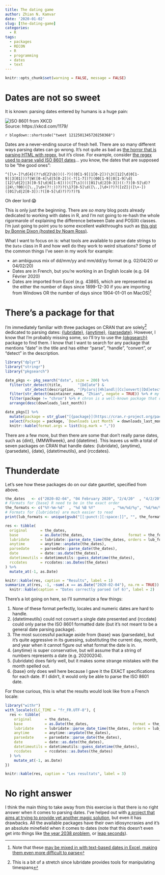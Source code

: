 ```yaml
---
title: The dating game
author: Zhian N. Kamvar
date: '2020-01-02'
slug: [the-dating-game]
categories:
  - R
tags:
  - packages
  - RECON
  - R
  - programming
  - dates
  - text
---
```


```r
knitr::opts_chunk$set(warning = FALSE, message = FALSE)
```

# Dates are not so sweet

It is known: parsing dates entered by humans is a huge pain:

![ISO 8601 from XKCD](https://imgs.xkcd.com/comics/iso_8601.png)    
Source: https://xkcd.com/1179/

`r blogdown::shortcode("tweet 1212501345720250368")`

Dates are a never-ending source of fresh hell. There are so many different ways
parsing dates can go wrong. It's not quite as bad as [the horror that is
parsing HTML with regex](https://stackoverflow.com/a/1732454/2752888), but it's
close. For example, consider [the regex used to parse valid ISO 8601 dates](https://www.myintervals.com/blog/2009/05/20/iso-8601-date-validation-that-doesnt-suck/)...
you know, the dates that are supposed to be "the good ones":

```
^([\+-]?\d{4}(?!\d{2}\b))((-?)((0[1-9]|1[0-2])(\3([12]\d|0[1-9]|3[01]))?|W([0-4]\d|5[0-2])(-?[1-7])?|(00[1-9]|0[1-9]\d|[12]\d{2}|3([0-5]\d|6[1-6])))([T\s]((([01]\d|2[0-3])((:?)[0-5]\d)?|24\:?00)([\.,]\d+(?!:))?)?(\17[0-5]\d([\.,]\d+)?)?([zZ]|([\+-])([01]\d|2[0-3]):?([0-5]\d)?)?)?)?$
```

Oh deer lord 😱

This is only just the beginning. There are *so many* blog posts already dedicated
to working with dates in R, and I'm not going to re-hash the whole rigormarole of
explaining the difference between Date and POSIXt classes. I'm just going to
point you to some excellent walkthroughs such as [this gist by Bonnie Dixon (hosted 
by Noam Ross)](https://www.noamross.net/archives/2014-02-10-using-times-and-dates-in-r-presentation-code/).

What I want to focus on is: what tools are available to parse date strings to 
the `Date` class in R and how well do they work to weird situations? Some of the
common things I've seen in my work for example:

 - an ambiguous mix of dd/mm/yy and mm/dd/yy format (e.g. 02/04/20 or 04/02/20)
 - Dates are in French, but you're working in an English locale (e.g. 04 Février 2020)
 - Dates are imported from Excel (e.g. 43865, which are represented as the either the number of days since 1899-12-30 if you are importing from Windows OR the number of days since 1904-01-01 on MacOS)^[Note that these [may be mixed in with text-based dates in Excel, making them even more difficult to parse](https://github.com/everhartlab/SscPhenoProj/blob/54c8d75ddb917866e94c06f359f3bc2b61b8de7f/Analysis.R#L192-L207)]

# There's a package for that

I'm immediately familiar with three packages on CRAN that are solely^[This is a bit of a stretch since lubridate provides tools for manipulating timespans] dedicated to parsing
dates: [{lubridate}](https://lubridate.tidyverse.org/), 
[{anytime}](http://dirk.eddelbuettel.com/code/anytime.html),
[{parsedate}](https://cran.r-project.org/package=parsedate). However, I know that
I'm probably missing some, so I'll try to use the 
[{pkgsearch}](https://cran.r-project.org/package=pkgsearch) package to find them.
I know that I want to search for any package that mentions "date" in the title
and has either "parse", "handle", "convert", or "detect" in the description.

```r
library("dplyr")
library("stringr")
library("pkgsearch")

date_pkgs <- pkg_search("date", size = 200) %>%
  filter(str_detect(title,       "[Dd]ate") & 
         str_detect(description, "[Pp]ars|[Hh]andl|[Cc]onvert|[Dd]etect")) %>%
  filter(str_detect(maintainer_name, "Zhian", negate = TRUE)) %>% # my packages don't parse dates
  filter(package != "chron") %>% # chron is a well-known package that doesn't do text to date conversions
  arrange(desc(downloads_last_month))

date_pkgs[] %>%
  mutate(package = str_glue("[{package}](https://cran.r-project.org/package={package})")) %>%
  select(Package = package, `Downloads Last Month` = downloads_last_month, Title = title) %>%
  knitr::kable(format.args = list(big.mark = ","))
```

There are a few more, but then there are some that don't really parse dates, 
such as {dint}, {MMWRweek}, and {datetime}. This leaves us with a total of seven
packages on CRAN that handle dates: {lubridate}, {anytime}, {parsedate},
{date}, {datetimeutils}, and {rccdates}.

# Thunderdate

Let's see how these packages do on our date gauntlet, specified from above. 

```r
the_dates   <- c("2020-02-04", "04 February 2020", "2/4/20"  , "4/2/20"  , "04 Février 2020", 43865)
# Formats for {base} R need to be in the exact order
the_formats <- c("%Y-%m-%d"  , "%d %B %Y"        , "%m/%d/%y", "%d/%m/%y", "%d %B %Y")
# Formats for {lubridate} are much easier to read
print(lub_formats <- unique(gsub("[[:punct:][:space:]]", "", the_formats)))
```

```r
res <- tibble(
  original      = the_dates,
  base          = as.Date(the_dates,                    format = the_formats),
  lubridate     = lubridate::parse_date_time(the_dates, orders = lub_formats),
  anytime       = anytime::anydate(the_dates),
  parsedate     = parsedate::parse_date(the_dates),
  date          = date::as.date(the_dates),
  datetimeutils = datetimeutils::guess_datetime(the_dates),
  rccdates      = rccdates::as.Dates(the_dates)
) %>%
  mutate_at(-1, as.Date) 
```

```r
knitr::kable(res, caption = "Results", label = 1)
summarize_at(res, -1, ~sum(.x == as.Date("2020-02-04"), na.rm = TRUE)) %>%
  knitr::kable(caption = "Dates correctly parsed (of 6)", label = 2)
```

There's a lot going on here, so I'll summarize a few things:

1. None of these format perfectly, locales and numeric dates are hard to handle.
2. {datetimeutils} could not convert a single date presented and {rccdate} could
   only parse the ISO 8601 formatted date (but it's not meant to be a general
   date parsing package).
3. The most successful package aside from {base} was {parsedate}, but it's quite
   aggressive in its guessing, substituting the current day, month, and year 
   when it cannot figure out what format the date is in.
4. {anytime} is super conservative, but will assume that a string of numbers 
   represents a date (e.g. 20200204).
5. {lubridate} does fairly well, but it makes some strange mistakes with the 
   month spelled out. 
6. {base} only does well here because I gave it the EXACT specifications for
   each date. If I didn't, it would only be able to parse the ISO 8601 date.

For those curious, this is what the results would look like from a French locale:

```r
library("withr")
with_locale(c(LC_TIME = "fr_FR.UTF-8"), {
  res <- tibble(
    original      = the_dates,
    base          = as.Date(the_dates,                    format = the_formats),
    lubridate     = lubridate::parse_date_time(the_dates, orders = lub_formats),
    anytime       = anytime::anydate(the_dates),
    parsedate     = parsedate::parse_date(the_dates),
    date          = date::as.date(the_dates),
    datetimeutils = datetimeutils::guess_datetime(the_dates),
    rccdates      = rccdates::as.Dates(the_dates)
  ) %>%
    mutate_at(-1, as.Date) 
})
```

```r
knitr::kable(res, caption = "Les resultats", label = 3)
```

# No right answer

I think the main thing to take away from this exercise is that there is no right
answer when it comes to parsing dates. I've helped out with [a project that aims
at trying to provide yet another magic
solution](https://www.repidemicsconsortium.org/linelist/reference/guess_dates.html),
but even it has drawbacks. All the available packages have their own
idiosyncrasies and it's an absolute minefield when it comes to dates (note that
this doesn't even get into things like [the year 2038
problem](https://en.wikipedia.org/wiki/Year_2038_problem), or [leap
seconds](https://en.wikipedia.org/wiki/Leap_second)). 



